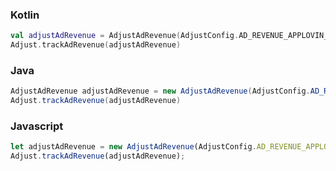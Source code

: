 <Tabs>
<Tab sync="kotlin">

### Kotlin

```kotlin
val adjustAdRevenue = AdjustAdRevenue(AdjustConfig.AD_REVENUE_APPLOVIN_MAX)
Adjust.trackAdRevenue(adjustAdRevenue)
```

</Tab>

<Tab sync="java" >

### Java

```java
AdjustAdRevenue adjustAdRevenue = new AdjustAdRevenue(AdjustConfig.AD_REVENUE_APPLOVIN_MAX);
Adjust.trackAdRevenue(adjustAdRevenue)
```

</Tab>

<Tab sync="js" >

### Javascript

```js
let adjustAdRevenue = new AdjustAdRevenue(AdjustConfig.AD_REVENUE_APPLOVIN_MAX)
Adjust.trackAdRevenue(adjustAdRevenue);
```

</Tab>
</Tabs>
